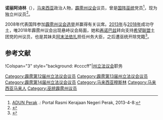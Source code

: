 {{noteTA
|G1=melayu
}}
{{Infobox Officeholder
|honorific-prefix = [[马来西亚封衔|尊敬的]]
|name             = 诺丽阿诗林·莫哈末拉兹
|original_name    = Nolee Ashilin binti Mohammed Radzi
|honorific-suffix=[[霹雳州议会|州议员]]
|image            = 
|image_wide       =

|constituency_AM = {{zyx|督亚冷塞卡}}
|assembly      = 霹雳州立法议会
|term_start      = {{pmd|12a}}
|term_end       = 
|predecessor     = 
 |majority       = 
 |order2            =
|office2          = 
|term_start2       = 
 |term_end2         = 
|predecessor2      = 
 |successor2        = 
|birth_date       = 
|birth_place      = 
|death_date       = 
|death_place      =
|othername =
|nationality = {{MYS}}
|party            = [[无党籍|无党籍]]（2018年－）
|otherparty = {{国阵}}<br>{{巫统}}（－2018年）
|sex = 女性
|spouse           = 
|children         =
|religion         = [[伊斯兰教|伊斯兰教]]
|profession       = 
|alma_mater       = 
}}

'''诺丽阿诗林'''（{{lang-ms|Nolee Ashilin binti Mohammed Radzi}}），[[马来西亚|马来西亚]]政治人物，[[霹雳州|霹雳]][[霹雳州议会|州议会]]{{zyx|督亚冷塞卡}}议员，曾是[[国阵|国阵]][[巫统|巫统]]党员<ref>[http://www.perak.gov.my/index.php/kerajaan-negeri/adun-perak ADUN Perak] {{Wayback|url=http://www.perak.gov.my/index.php/kerajaan-negeri/adun-perak |date=20130122011957 }}.: Portal Rasmi Kerajaan Negeri Perak, 2013-4-8:</ref>，现为独立州议员<ref>{{Cite news|url=https://www2.themalaymailonline.com/chinese/malaysia/article/20180515-perak-rep-sacked-from-umno-says-not-joining-pakatan|title=挺妹夫任霹大臣遭巫统开除！督亚冷锡加议员：我不加入土团党|publisher=[[MalayMail|MalayMail]]|accessdate=2018-08-31|date=2018-05-15|deadurl=yes|archiveurl=https://web.archive.org/web/20180831144548/https://www2.themalaymailonline.com/chinese/malaysia/article/20180515-perak-rep-sacked-from-umno-says-not-joining-pakatan|archivedate=2018-08-31|df=}}</ref>。

2008年代表国阵参加[[2008年马来西亚大选|霹雳州议会选举]]并赢得有关议席。[[2013年马来西亚各州议会选举成绩列表|2013年]]与[[2018年马来西亚各州议会选举成绩列表|2018年]]成功守土，唯2018年霹雳州议会出现悬峙议会局面，她和[[再诺巴兹|再诺巴兹]]转向支持[[希望联盟|希望联盟]]土团党的{{zyx|积莪营}}州议员，也是其妹夫[[阿末法依扎|阿末法依扎]]担任州务大臣，之后遭巫统开除党籍<ref name="perak">{{Cite news|url=https://www.malaysiakini.com/news/424810|title=2 ADUN Umno sokong HARAPAN di Perak gugur ahli|publisher=[[今日大馬|今日大馬]]|accessdate=2018-08-31|date=2018-05-14|deadurl=no|archiveurl=https://web.archive.org/web/20180612143017/https://www.malaysiakini.com/news/424810|archivedate=2018-06-12|df=}}</ref>。

==参考文献==
{{reflist}}

{{start box}}
!Colspan="3" style="background: #ccccff"|{{Perak}}[[霹雳州立法议会|州立法议会]]职务
{{S-before|<!--待补充-->}}
{{S-title|{{zyx|督亚冷塞卡}}议员|{{pmd|12a}}－至今}}
{{S-inc}}
{{end box}}
{{马来西亚人物小作品}}

[[Category:霹雳第12届州立法议会议员|Category:霹雳第12届州立法议会议员]]
[[Category:霹雳第13届州立法议会议员|Category:霹雳第13届州立法议会议员]]
[[Category:霹雳第14届州立法议会议员|Category:霹雳第14届州立法议会议员]]
[[Category:马来西亚穆斯林|Category:马来西亚穆斯林]]
[[Category:马来西亚马来人|Category:马来西亚马来人]]
[[Category:巫统霹雳州议员|Category:巫统霹雳州议员]]